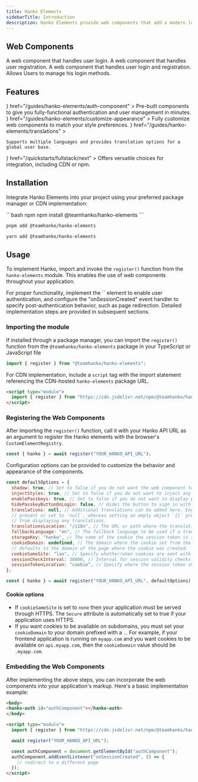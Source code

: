 ```yaml
---
title: Hanko Elements
sidebarTitle: Introduction
description: Hanko Elements provide web components that add a modern login and registration experience for your users.
---
```

## Web Components
<CardGroup cols={2}>
  <Card
    title="<hanko-login/>"
    href="/guides/hanko-elements/login-component"
  >
    A web component that handles user login.
  </Card>
  <Card
    title="<hanko-register/>"
    href="/guides/hanko-elements/register-component"
  >
    A web component that handles user registration.
  </Card>
  <Card
    title="<hanko-auth/>"
    href="/guides/hanko-elements/auth-component"
  >
    A web component that handles user login and registration.
  </Card>
  <Card
    title="<hanko-profile/>"
    href="/guides/hanko-elements/profile-component"
  >
    Allows Users to 
    manage his login methods.
  </Card>
</CardGroup>


## Features

<CardGroup cols={2}>
  <Card
    title="Web Components"
    icon={
      <svg
        xmlns="http://www.w3.org/2000/svg"
        className="icon icon-tabler icon-tabler-components"
        width="24"
        height="24"
        viewBox="0 0 24 24"
        strokeWidth="2"
        stroke="currentColor"
        fill="none"
        strokeLinecap="round"
        strokeLinejoin="round"
      >
        <path stroke="none" d="M0 0h24v24H0z" fill="none"></path>
        <path d="M3 12l3 3l3 -3l-3 -3z"></path>
        <path d="M15 12l3 3l3 -3l-3 -3z"></path>
        <path d="M9 6l3 3l3 -3l-3 -3z"></path>
        <path d="M9 18l3 3l3 -3l-3 -3z"></path>
      </svg>
    }
    href="/guides/hanko-elements/auth-component"
  >
    Pre-built components to give you fully-functional authentication and user management in minutes.
  </Card>
  <Card
    title="Customization"
    icon={
      <svg
        xmlns="http://www.w3.org/2000/svg"
        className="icon icon-tabler icon-tabler-brush"
        width="24"
        height="24"
        viewBox="0 0 24 24"
        strokeWidth="2"
        stroke="currentColor"
        fill="none"
        strokeLinecap="round"
        strokeLinejoin="round"
      >
        <path stroke="none" d="M0 0h24v24H0z" fill="none"></path>
        <path d="M3 21v-4a4 4 0 1 1 4 4h-4"></path>
        <path d="M21 3a16 16 0 0 0 -12.8 10.2"></path>
        <path d="M21 3a16 16 0 0 1 -10.2 12.8"></path>
        <path d="M10.6 9a9 9 0 0 1 4.4 4.4"></path>
      </svg>
    }
    href="/guides/hanko-elements/customize-appearance"
  >
    Fully customize web components to match your style preferences.
  </Card>
  <Card
    title="Internationalization"
    icon={
      <svg
        xmlns="http://www.w3.org/2000/svg"
        className="icon icon-tabler icon-tabler-language"
        width="24"
        height="24"
        viewBox="0 0 24 24"
        strokeWidth="2"
        stroke="currentColor"
        fill="none"
        strokeLinecap="round"
        strokeLinejoin="round"
      >
        <path stroke="none" d="M0 0h24v24H0z" fill="none"></path>
        <path d="M4 5h7"></path>
        <path d="M9 3v2c0 4.418 -2.239 8 -5 8"></path>
        <path d="M5 9c0 2.144 2.952 3.908 6.7 4"></path>
        <path d="M12 20l4 -9l4 9"></path>
        <path d="M19.1 18h-6.2"></path>
      </svg>
    }
    href="/guides/hanko-elements/translations"
  >

    Supports multiple languages and provides translation options for a global user base.

  </Card>
  <Card
    title="Integration Flexibility"
    icon={
      <svg
        xmlns="http://www.w3.org/2000/svg"
        className="icon icon-tabler icon-tabler-brand-nextjs"
        width="30"
        height="30"
        viewBox="0 0 30 30"
        strokeWidth="2"
        stroke="currentColor"
        fill="none"
        strokeLinecap="round"
        strokeLinejoin="round"
      >
        <path stroke="none" d="M0 0h24v24H0z" fill="none"></path>
        <path d="M9 15v-6l7.745 10.65a9 9 0 1 1 2.255 -1.993"></path>
        <path d="M15 12v-3"></path>
      </svg>
    }
    href="/quickstarts/fullstack/next"
  >
    Offers versatile choices for integration, including CDN or npm.
  </Card>
</CardGroup>



## Installation
Integrate Hanko Elements into your project using your preferred package manager or CDN implementation:

<CodeGroup>
```bash npm
npm install @teamhanko/hanko-elements
```

```bash pnpm
pnpm add @teamhanko/hanko-elements
```

```bash yarn
yarn add @teamhanko/hanko-elements
```

</CodeGroup>

## Usage

To implement Hanko, import and invoke the `register()` function from the `hanko-elements` module. This enables the use of web components throughout your application.

<Info>
    For proper functionality, implement the `<hanko-auth />` element to enable user authentication, and configure the "onSessionCreated" event handler to specify
    post-authentication behavior, such as page redirection. Detailed implementation steps are provided in subsequent sections.
</Info>

### Importing the module

If installed through a package manager, you can import the `register()` function from the `@teamhanko/hanko-elements` package in your TypeScript or JavaScript file

```js
import { register } from "@teamhanko/hanko-elements";
```

For CDN implementation, include a `script` tag with the import statement referencing the CDN-hosted `hanko-elements` package URL.

```html
<script type="module">
  import { register } from "https://cdn.jsdelivr.net/npm/@teamhanko/hanko-elements/dist/elements.js";
</script>
```

### Registering the Web Components

After importing the `register()` function, call it with your Hanko API URL as an argument to register the Hanko elements with the browser's `CustomElementRegistry`.

```js
const { hanko } = await register("YOUR_HANKO_API_URL");
```

Configuration options can be provided to customize the behavior and appearance of the components.

```js
const defaultOptions = {
  shadow: true, // Set to false if you do not want the web component to be attached to the shadow DOM.
  injectStyles: true, // Set to false if you do not want to inject any default styles.
  enablePasskeys: true, // Set to false if you do not want to display passkey-related content.
  hidePasskeyButtonOnLogin: false, // Hides the button to sign in with a passkey on the login page.
  translations: null, // Additional translations can be added here. English is used when the option is not
  // present or set to `null`, whereas setting an empty object `{}` prevents the elements
  // from displaying any translations.
  translationsLocation: "/i18n", // The URL or path where the translation files are located.
  fallbackLanguage: "en", // The fallback language to be used if a translation is not available.
  storageKey: "hanko", // The name of the cookie the session token is stored in and the prefix / name of local storage keys
  cookieDomain: undefined, // The domain where the cookie set from the SDK is available. When undefined,
  // defaults to the domain of the page where the cookie was created.
  cookieSameSite: "lax", // Specify whether/when cookies are sent with cross-site requests.
  sessionCheckInterval: 30000, // Interval for session validity checks in milliseconds. Must be greater than 3000 (3s).
  sessionTokenLocation: "cookie", // Specify where the session token should be stored. Either `cookie` or `sessionStorage`.
};

const { hanko } = await register("YOUR_HANKO_API_URL", defaultOptions);
```

#### Cookie options

- If `cookieSameSite` is set to `none` then your application must be served through HTTPS. The `Secure` attribute is automatically set to true
if your application uses HTTPS.
- If you want cookies to be available on subdomains, you must set your `cookieDomain` to your domain prefixed with a `.`. For example, 
if your frontend application is running on `myapp.com` and you want cookies to be available on `api.myapp.com`, then the `cookieDomain` value should be `.myapp.com`. 

### Embedding the Web Components

After implementing the above steps, you can incorporate the web components into your application's markup. Here's a basic implementation example:

```html
<body>
<hanko-auth id="authComponent"></hanko-auth>
</body>

<script type="module">
  import { register } from "https://cdn.jsdelivr.net/npm/@teamhanko/hanko-elements/dist/elements.js";

  await register("YOUR_HANKO_API_URL");

  const authComponent = document.getElementById("authComponent");
  authComponent.addEventListener("onSessionCreated", () => {
    // redirect to a different page
  });
</script>